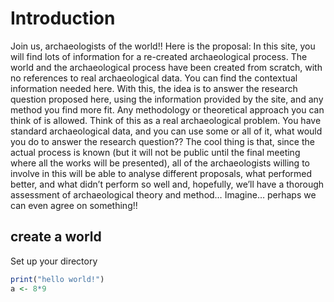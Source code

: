 # Introduction{#intro}

Join us, archaeologists of the world!! Here is the proposal: In this site, you will find lots of information for a re-created archaeological process. The world and the archaeological process have been created from scratch, with no references to real archaeological data. You can find the contextual information needed here. With this, the idea is to answer the research question proposed here, using the information provided by the site, and any method you find more fit.
Any methodology or theoretical approach you can think of is allowed. Think of this as a real archaeological problem. You have standard archaeological data, and you can use some or all of it, what would you do to answer the research question??
The cool thing is that, since the actual process is known (but it will not be public until the final meeting where all the works will be presented), all of the archaeologists willing to involve in this will be able to analyse different proposals, what performed better, and what didn't perform so well and, hopefully, we'll have a thorough assessment of archaeological theory and method... Imagine... perhaps we can even agree on something!!


## create a world

Set up your directory

```r
print("hello world!")
a <- 8*9
```



